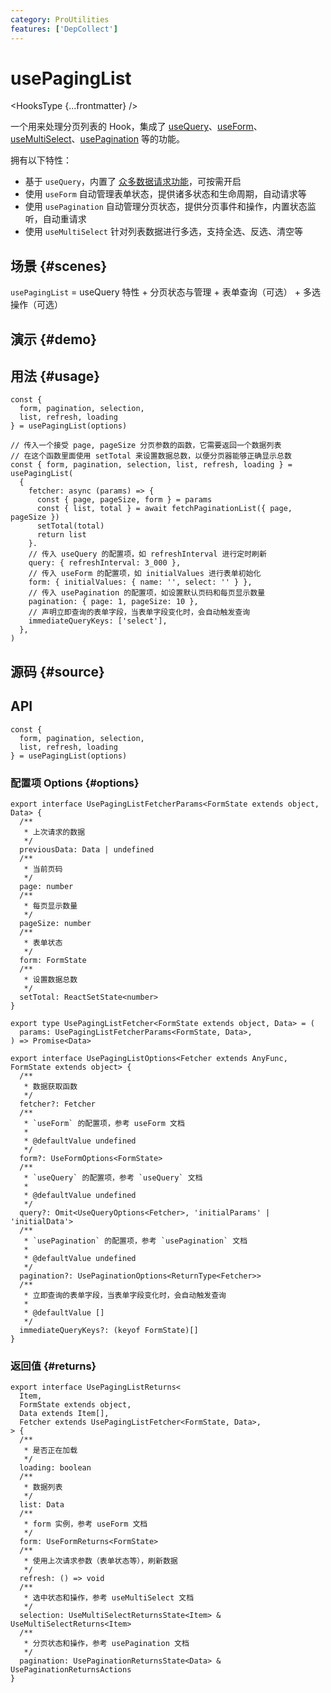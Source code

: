 ```yaml
---
category: ProUtilities
features: ['DepCollect']
---
```


# usePagingList


<HooksType {...frontmatter} />

<Since version='v1.7.0' />

一个用来处理分页列表的 Hook，集成了 [useQuery](/reference/use-query)、[useForm](/reference/use-form)、[useMultiSelect](/reference/use-multi-select)、[usePagination](/reference/use-pagination) 等的功能。

拥有以下特性：

- 基于 `useQuery`，内置了 [众多数据请求功能](/reference/use-query#usage)，可按需开启
- 使用 `useForm` 自动管理表单状态，提供诸多状态和生命周期，自动请求等
- 使用 `usePagination` 自动管理分页状态，提供分页事件和操作，内置状态监听，自动重请求
- 使用 `useMultiSelect` 针对列表数据进行多选，支持全选、反选、清空等

## 场景 \{#scenes}

`usePagingList` = useQuery 特性 + 分页状态与管理 + 表单查询（可选） + 多选操作（可选）

## 演示 \{#demo}


<App />

## 用法 \{#usage} 

```tsx
const {
  form, pagination, selection,
  list, refresh, loading
} = usePagingList(options)

// 传入一个接受 page, pageSize 分页参数的函数，它需要返回一个数据列表
// 在这个函数里面使用 setTotal 来设置数据总数，以便分页器能够正确显示总数
const { form, pagination, selection, list, refresh, loading } = usePagingList(
  {
    fetcher: async (params) => {
      const { page, pageSize, form } = params
      const { list, total } = await fetchPaginationList({ page, pageSize })
      setTotal(total)
      return list
    }.
    // 传入 useQuery 的配置项，如 refreshInterval 进行定时刷新
    query: { refreshInterval: 3_000 },
    // 传入 useForm 的配置项，如 initialValues 进行表单初始化
    form: { initialValues: { name: '', select: '' } },
    // 传入 usePagination 的配置项，如设置默认页码和每页显示数量
    pagination: { page: 1, pageSize: 10 },
    // 声明立即查询的表单字段，当表单字段变化时，会自动触发查询
    immediateQueryKeys: ['select'],
  },
)
```

## 源码 \{#source}


<Source />

## API

```tsx
const {
  form, pagination, selection,
  list, refresh, loading
} = usePagingList(options)
```

### 配置项 Options \{#options}

```tsx
export interface UsePagingListFetcherParams<FormState extends object, Data> {
  /**
   * 上次请求的数据
   */
  previousData: Data | undefined
  /**
   * 当前页码
   */
  page: number
  /**
   * 每页显示数量
   */
  pageSize: number
  /**
   * 表单状态
   */
  form: FormState
  /**
   * 设置数据总数
   */
  setTotal: ReactSetState<number>
}

export type UsePagingListFetcher<FormState extends object, Data> = (
  params: UsePagingListFetcherParams<FormState, Data>,
) => Promise<Data>

export interface UsePagingListOptions<Fetcher extends AnyFunc, FormState extends object> {
  /**
   * 数据获取函数
   */
  fetcher?: Fetcher
  /**
   * `useForm` 的配置项，参考 useForm 文档
   *
   * @defaultValue undefined
   */
  form?: UseFormOptions<FormState>
  /**
   * `useQuery` 的配置项，参考 `useQuery` 文档
   *
   * @defaultValue undefined
   */
  query?: Omit<UseQueryOptions<Fetcher>, 'initialParams' | 'initialData'>
  /**
   * `usePagination` 的配置项，参考 `usePagination` 文档
   *
   * @defaultValue undefined
   */
  pagination?: UsePaginationOptions<ReturnType<Fetcher>>
  /**
   * 立即查询的表单字段，当表单字段变化时，会自动触发查询
   *
   * @defaultValue []
   */
  immediateQueryKeys?: (keyof FormState)[]
}
```

### 返回值 \{#returns}

```tsx
export interface UsePagingListReturns<
  Item,
  FormState extends object,
  Data extends Item[],
  Fetcher extends UsePagingListFetcher<FormState, Data>,
> {
  /**
   * 是否正在加载
   */
  loading: boolean
  /**
   * 数据列表
   */
  list: Data
  /**
   * form 实例，参考 useForm 文档
   */
  form: UseFormReturns<FormState>
  /**
   * 使用上次请求参数（表单状态等），刷新数据
   */
  refresh: () => void
  /**
   * 选中状态和操作，参考 useMultiSelect 文档
   */
  selection: UseMultiSelectReturnsState<Item> & UseMultiSelectReturns<Item>
  /**
   * 分页状态和操作，参考 usePagination 文档
   */
  pagination: UsePaginationReturnsState<Data> & UsePaginationReturnsActions
}
```

